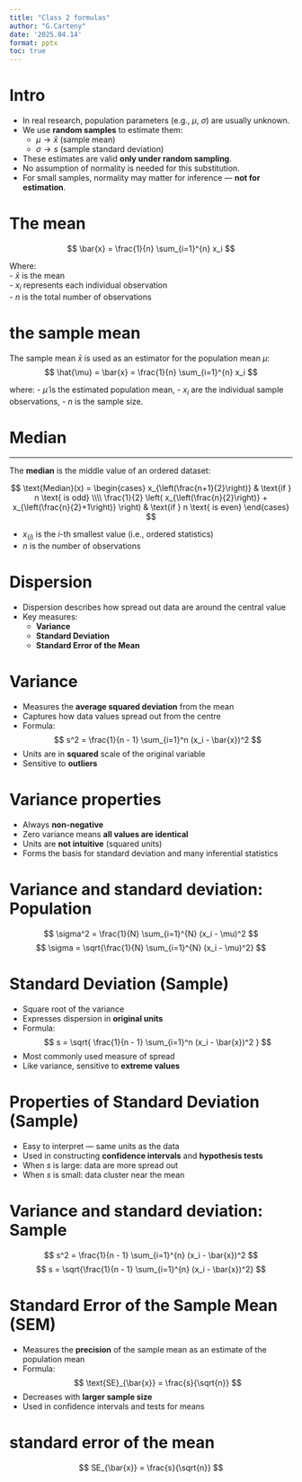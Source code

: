 ```yaml
---
title: "Class 2 formulas"
author: "G.Carteny"
date: '2025.04.14'
format: pptx
toc: true
---
```


# Intro
- In real research, population parameters (e.g., $\mu$, $\sigma$) are usually unknown.
- We use **random samples** to estimate them:
  - $\mu \rightarrow \bar{x}$ (sample mean)
  - $\sigma \rightarrow s$ (sample standard deviation)
- These estimates are valid **only under random sampling**.
- No assumption of normality is needed for this substitution.
- For small samples, normality may matter for inference — **not for estimation**.

# The mean 


$$
\bar{x} = \frac{1}{n} \sum_{i=1}^{n} x_i
$$

Where:  
- $\bar{x}$ is the mean  
- $x_i$ represents each individual observation  
- $n$ is the total number of observations

# the sample mean

The sample mean $\bar{x}$ is used as an estimator for the population mean $\mu$:
$$
\hat{\mu} = \bar{x} = \frac{1}{n} \sum_{i=1}^{n} x_i
$$

where:
- $\hat{\mu}$ is the estimated population mean,
- $x_i$ are the individual sample observations,
- $n$ is the sample size.

# Median

---

The **median** is the middle value of an ordered dataset:

$$
\text{Median}(x) =
\begin{cases}
x_{\left(\frac{n+1}{2}\right)} & \text{if } n \text{ is odd} \\\\
\frac{1}{2} \left( x_{\left(\frac{n}{2}\right)} + x_{\left(\frac{n}{2}+1\right)} \right) & \text{if } n \text{ is even}
\end{cases}
$$

- $x_{(i)}$ is the $i$-th smallest value (i.e., ordered statistics)  
- $n$ is the number of observations

# Dispersion

- Dispersion describes how spread out data are around the central value  
- Key measures:  
  - **Variance**  
  - **Standard Deviation**  
  - **Standard Error of the Mean**
  
# Variance 

- Measures the **average squared deviation** from the mean  
- Captures how data values spread out from the centre  
- Formula:  
  $$
  s^2 = \frac{1}{n - 1} \sum_{i=1}^n (x_i - \bar{x})^2
  $$
- Units are in **squared** scale of the original variable  
- Sensitive to **outliers**

# Variance properties

- Always **non-negative**  
- Zero variance means **all values are identical**  
- Units are **not intuitive** (squared units)  
- Forms the basis for standard deviation and many inferential statistics


# Variance and standard deviation: Population
$$
\sigma^2 = \frac{1}{N} \sum_{i=1}^{N} (x_i - \mu)^2
$$
$$
\sigma = \sqrt{\frac{1}{N} \sum_{i=1}^{N} (x_i - \mu)^2}
$$

# Standard Deviation (Sample)

- Square root of the variance  
- Expresses dispersion in **original units**  
- Formula:  
  $$
  s = \sqrt{ \frac{1}{n - 1} \sum_{i=1}^n (x_i - \bar{x})^2 }
  $$
- Most commonly used measure of spread  
- Like variance, sensitive to **extreme values**

# Properties of Standard Deviation (Sample)

- Easy to interpret — same units as the data  
- Used in constructing **confidence intervals** and **hypothesis tests**  
- When $s$ is large: data are more spread out  
- When $s$ is small: data cluster near the mean

# Variance and standard deviation: Sample 
$$
s^2 = \frac{1}{n - 1} \sum_{i=1}^{n} (x_i - \bar{x})^2
$$
$$
s = \sqrt{\frac{1}{n - 1} \sum_{i=1}^{n} (x_i - \bar{x})^2}
$$


# Standard Error of the Sample Mean (SEM)

- Measures the **precision** of the sample mean as an estimate of the population mean  
- Formula:  
  $$
  \text{SE}_{\bar{x}} = \frac{s}{\sqrt{n}}
  $$
- Decreases with **larger sample size**  
- Used in confidence intervals and tests for means


# standard error of the mean 

$$
SE_{\bar{x}} = \frac{s}{\sqrt{n}}
$$

